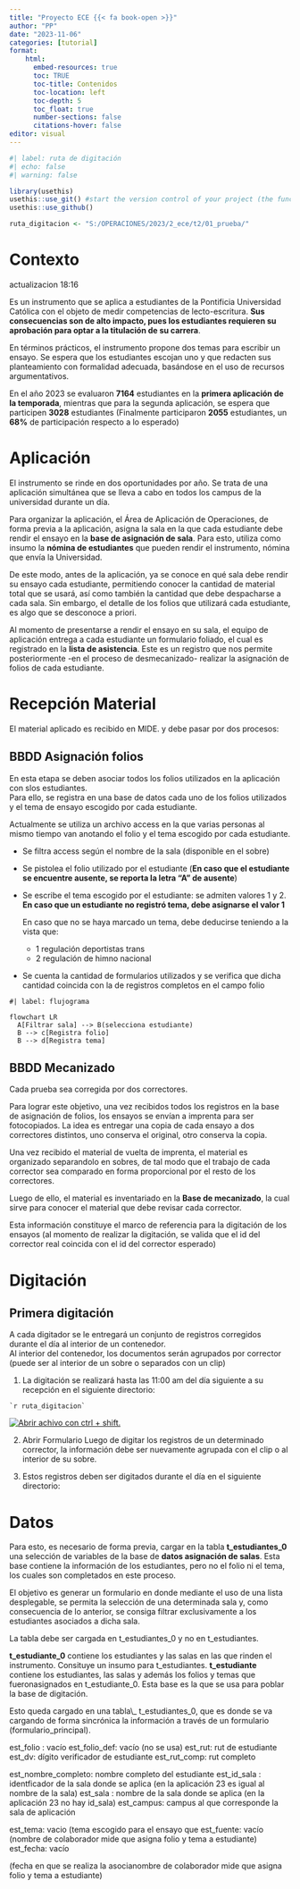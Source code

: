 ```yaml
---
title: "Proyecto ECE {{< fa book-open >}}"
author: "PP"
date: "2023-11-06"
categories: [tutorial]
format: 
    html:
      embed-resources: true
      toc: TRUE
      toc-title: Contenidos
      toc-location: left
      toc-depth: 5
      toc_float: true
      number-sections: false
      citations-hover: false
editor: visual
---
```


```r
#| label: ruta de digitación
#| echo: false
#| warning: false

library(usethis)
usethis::use_git() #start the version control of your project (the function will          ask you if you want to commit your changes and restart RStudio, you can accept it):
usethis::use_github()

ruta_digitacion <- "S:/OPERACIONES/2023/2_ece/t2/01_prueba/"
```

# Contexto

actualizacion 18:16

Es un instrumento que se aplica a estudiantes de la Pontificia Universidad Católica con el objeto de medir competencias de lecto-escritura. **Sus consecuencias son de alto impacto, pues los estudiantes requieren su aprobación para optar a la titulación de su carrera**.

En términos prácticos, el instrumento propone dos temas para escribir un ensayo. Se espera que los estudiantes escojan uno y que redacten sus planteamiento con formalidad adecuada, basándose en el uso de recursos argumentativos.

::: {.callout-note title="Nota"}
En el año 2023 se evaluaron **7164** estudiantes en la **primera aplicación de la temporada**, mientras que para la segunda aplicación, se espera que participen **3028** estudiantes (Finalmente participaron **2055** estudiantes, un **68%** de participación respecto a lo esperado)
:::

# Aplicación

El instrumento se rinde en dos oportunidades por año. Se trata de una aplicación simultánea que se lleva a cabo en todos los campus de la universidad durante un día.

Para organizar la aplicación, el Área de Aplicación de Operaciones, de forma previa a la aplicación, asigna la sala en la que cada estudiante debe rendir el ensayo en la **base de asignación de sala**. Para esto, utiliza como insumo la **nómina de estudiantes** que pueden rendir el instrumento, nómina que envía la Universidad.

De este modo, antes de la aplicación, ya se conoce en qué sala debe rendir su ensayo cada estudiante, permitiendo conocer la cantidad de material total que se usará, así como también la cantidad que debe despacharse a cada sala. Sin embargo, el detalle de los folios que utilizará cada estudiante, es algo que se desconoce a priori.

Al momento de presentarse a rendir el ensayo en su sala, el equipo de aplicación entrega a cada estudiante un formulario foliado, el cual es registrado en la **lista de asistencia**. Este es un registro que nos permite posteriormente -en el proceso de desmecanizado- realizar la asignación de folios de cada estudiante.

# Recepción Material

El material aplicado es recibido en MIDE. y debe pasar por dos procesos:

## BBDD Asignación folios

En esta etapa se deben asociar todos los folios utilizados en la aplicación con slos estudiantes.\
Para ello, se registra en una base de datos cada uno de los folios utilizados y el tema de ensayo escogido por cada estudiante. 

Actualmente se utiliza un archivo access en la que varias personas al mismo tiempo van anotando el folio y el tema escogido por cada estudiante.

::: {.callout-tip title="Flujo de trabajo"}
-   Se filtra access según el nombre de la sala (disponible en el sobre)

-   Se pistolea el folio utilizado por el estudiante (**En caso que el estudiante se encuentre ausente, se reporta la letra "A" de ausente**)

-   Se escribe el tema escogido por el estudiante: se admiten valores 1 y 2. **En caso que un estudiante no registró tema, debe asignarse el valor 1**

    En caso que no se haya marcado un tema, debe deducirse teniendo a la vista que:

    -   1 regulación deportistas trans
    -   2 regulación de himno nacional

-   Se cuenta la cantidad de formularios utilizados y se verifica que dicha cantidad coincida con la de registros completos en el campo folio
:::

```mermaid
#| label: flujograma

flowchart LR
  A[Filtrar sala] --> B(selecciona estudiante)
  B --> c[Registra folio]
  B --> d[Registra tema]
```

## BBDD Mecanizado

Cada prueba sea corregida por dos correctores.

Para lograr este objetivo, una vez recibidos todos los registros en la base de asignación de folios, los ensayos se envían a imprenta para ser fotocopiados. La idea es entregar una copia de cada ensayo a dos correctores distintos, uno conserva el original, otro conserva la copia.

Una vez recibido el material de vuelta de imprenta, el material es organizado separandolo en sobres, de tal modo que el trabajo de cada corrector sea comparado en forma proporcional por el resto de los correctores.\

Luego de ello, el material es inventariado en la **Base de mecanizado**, la cual sirve para conocer el material que debe revisar cada corrector.

Esta información constituye el marco de referencia para la digitación de los ensayos (al momento de realizar la digitación, se valida que el id del corrector real coincida con el id del corrector esperado)

# Digitación

## Primera digitación

A cada digitador se le entregará un conjunto de registros corregidos durante el día al interior de un contenedor.\
Al interior del contenedor, los documentos serán agrupados por corrector (puede ser al interior de un sobre o separados con un clip)

1.  La digitación se realizará hasta las 11:00 am del día siguiente a su recepción en el siguiente directorio:

::: border
```         
`r ruta_digitacion`
```
:::

[![Abrir achivo con ctrl + shift.](imagenes/gif_dig.gif){fig-align="center"}](S:/OPERACIONES/2023/2_ece/t2/01_prueba/)

2.  Abrir Formulario Luego de digitar los registros de un determinado corrector, la información debe ser nuevamente agrupada con el clip o al interior de su sobre.

3.  Estos registros deben ser digitados durante el día en el siguiente directorio:

# Datos

Para esto, es necesario de forma previa, cargar en la tabla **t_estudiantes_0** una selección de variables de la base de **datos asignación de salas**. Esta base contiene la información de los estudiantes, pero no el folio ni el tema, los cuales son completados en este proceso.

El objetivo es generar un formulario en donde mediante el uso de una lista desplegable, se permita la selección de una determinada sala y, como consecuencia de lo anterior, se consiga filtrar exclusivamente a los estudiantes asociados a dicha sala.

::: {.callout-important title="Importante"}
La tabla debe ser cargada en t_estudiantes_0 y no en t_estudiantes.

**t_estudiante_0** contiene los estudiantes y las salas en las que rinden el instrumento. Consituye un insumo para t_estudiantes. **t_estudiante** contiene los estudiantes, las salas y además los folios y temas que fueronasignados en t_estudiante_0. Esta base es la que se usa para poblar la base de digitación.
:::

<!--#  -->

Esto queda cargado en una tabla\\\_ t_estudiantes_0, que es donde se va cargando de forma sincrónica la información a través de un formulario (formulario_principal). <!--#  -->

<!--#  -->

est_folio : vacío est_folio_def: vacío (no se usa) est_rut: rut de estudiante est_dv: dígito verificador de estudiante est_rut_comp: rut completo <!--#  -->

<!--#  -->

est_nombre_completo: nombre completo del estudiante est_id_sala : identficador de la sala donde se aplica (en la aplicación 23 es igual al nombre de la <!--#  -->sala) est_sala : nombre de la sala donde se aplica (en la aplicación 23 no hay id_sala) est_campus: campus al que corresponde la sala de aplicación <!--#  -->

<!--#   -->

est_tema: vacio (tema escogido para el ensayo que est_fuente: vacío (nombre de colaborador mide que asigna folio y tema a estudiante) est_fecha: vacío <!--#  -->

<!--#   -->

(fecha en que se realiza la asocianombre de colaborador mide que asigna folio y tema a estudiante) <!--#  -->
